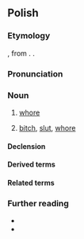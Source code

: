 {{also|dziwką}}
==Polish==

===Etymology===
{{inh+|pl|zlw-opl|dziéwka}}, from {{inh|pl|sla-pro|*děvъka}}. {{doublet|pl|dziewka|t1=girl}}.

===Pronunciation===
{{pl-p|a=Pl-dziwka.ogg}}

===Noun===
{{pl-noun|f|dim=dziweczka|aug=dziwa}}

# {{lb|pl|slang}} [[whore]] {{gl|prostitute}}
#: {{syn|pl|Thesaurus:prostytutka}}
# {{lb|pl|offensive}} [[bitch]], [[slut]], [[whore]]

====Declension====
{{pl-decl-noun-f}}

====Derived terms====
{{col3|pl|title=noun|dziwkarz}}

====Related terms====
{{col3|pl|title=adjectives|dziewczęcy|dziewczyński|dziewiczy|dziewuszy}}
{{col3|pl|title=nouns|dziewczę|dziewczyna|dziewica|dziewoja|dziewucha}}

===Further reading===
* {{R:pl:WSJP}}
* {{R:pl:PWN}}

{{C|pl|Prostitution}}